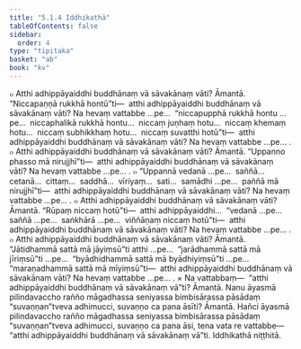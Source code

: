 ```yaml
---
title: "5.1.4 Iddhikathā"
tableOfContents: false
sidebar:
  order: 4
type: "tipitaka"
basket: "ab"
book: "kv"
---
```



<DynamicBreadcrumb />

<Division number="883" book="kv" bookNo="32" page="438">

<Paragraph number="2711" book="kv">
๐ Atthi adhippāyaiddhi buddhānaṃ vā sāvakānaṃ vāti? Āmantā. “Niccapaṇṇā rukkhā hontū”ti—  atthi adhippāyaiddhi buddhānaṃ vā sāvakānaṃ vāti? Na hevaṃ vattabbe …pe…  “niccapupphā rukkhā hontu …pe…  niccaphalikā rukkhā hontu…  niccaṃ juṇhaṃ hotu…  niccaṃ khemaṃ hotu…  niccaṃ subhikkhaṃ hotu…  niccaṃ suvatthi hotū”ti—  atthi adhippāyaiddhi buddhānaṃ vā sāvakānaṃ vāti? Na hevaṃ vattabbe …pe… .
</Paragraph>

<Paragraph number="2712" book="kv">
๐ Atthi adhippāyaiddhi buddhānaṃ vā sāvakānaṃ vāti? Āmantā. “Uppanno phasso mā nirujjhī”ti—  atthi adhippāyaiddhi buddhānaṃ vā sāvakānaṃ vāti? Na hevaṃ vattabbe …pe… .
</Paragraph>

<Paragraph number="2713" book="kv">
๐ “Uppannā vedanā …pe…  saññā…  cetanā…  cittaṃ…  saddhā…  vīriyaṃ…  sati…  samādhi …pe…  paññā mā nirujjhī”ti—  atthi adhippāyaiddhi buddhānaṃ vā sāvakānaṃ vāti? Na hevaṃ vattabbe …pe… .
</Paragraph>

<Paragraph number="2714" book="kv">
๐ Atthi adhippāyaiddhi buddhānaṃ vā sāvakānaṃ vāti? Āmantā. “Rūpaṃ niccaṃ hotū”ti—  atthi adhippāyaiddhi…  “vedanā …pe…  saññā …pe…  saṅkhārā …pe…  viññāṇaṃ niccaṃ hotū”ti—  atthi adhippāyaiddhi buddhānaṃ vā sāvakānaṃ vāti? Na hevaṃ vattabbe …pe… .
</Paragraph>

<Paragraph number="2715" book="kv">
๐ Atthi adhippāyaiddhi buddhānaṃ vā sāvakānaṃ vāti? Āmantā. “Jātidhammā sattā mā jāyiṃsū”ti atthi …pe…  “jarādhammā sattā mā jīriṃsū”ti …pe…  “byādhidhammā sattā mā byādhiyiṃsū”ti …pe…  “maraṇadhammā sattā mā mīyiṃsū”ti—  atthi adhippāyaiddhi buddhānaṃ vā sāvakānaṃ vāti? Na hevaṃ vattabbe …pe… .
</Paragraph>

</Division>
<Division number="884" book="kv" bookNo="32" page="439">

<Paragraph number="2716" book="kv">
× Na vattabbaṃ—  “atthi adhippāyaiddhi buddhānaṃ vā sāvakānaṃ vā”ti? Āmantā. Nanu āyasmā pilindavaccho rañño māgadhassa seniyassa bimbisārassa pāsādaṃ “suvaṇṇan”tveva adhimucci, suvaṇṇo ca pana āsīti? Āmantā. Hañci āyasmā pilindavaccho rañño māgadhassa seniyassa bimbisārassa pāsādaṃ “suvaṇṇan”tveva adhimucci, suvaṇṇo ca pana āsi, tena vata re vattabbe—  “atthi adhippāyaiddhi buddhānaṃ vā sāvakānaṃ vā”ti.

</Paragraph>
</Division>

<Paragraph number="2717" type="center" book="kv">
Iddhikathā niṭṭhitā.
</Paragraph>
